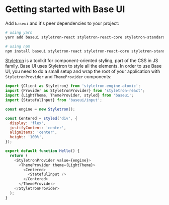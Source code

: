 <!--
Copyright (c) 2018 Uber Technologies, Inc.

This source code is licensed under the MIT license found in the
LICENSE file in the root directory of this source tree.
-->



# Getting started with Base UI

Add `baseui` and it's peer dependencies to your project:

```bash
# using yarn
yarn add baseui styletron-react styletron-react-core styletron-standard styletron-engine-atomic
```

```bash
# using npm
npm install baseui styletron-react styletron-react-core styletron-standard styletron-engine-atomic
```

[Styletron](https://github.com/styletron/styletron) is a toolkit for component-oriented styling, part of the CSS in JS family. Base UI uses
Styletron to style all the elements. In order to use Base UI, you need to do a small setup and wrap the root of your
application with `StyletronProvider` and `ThemeProvider` components:

```javascript
import {Client as Styletron} from 'styletron-engine-atomic';
import {Provider as StyletronProvider} from 'styletron-react';
import {LightTheme, ThemeProvider, styled} from 'baseui';
import {StatefulInput} from 'baseui/input';

const engine = new Styletron();

const Centered = styled('div', {
  display: 'flex',
  justifyContent: 'center',
  alignItems: 'center',
  height: '100%',
});

export default function Hello() {
  return (
    <StyletronProvider value={engine}>
      <ThemeProvider theme={LightTheme}>
        <Centered>
          <StatefulInput />
        </Centered>
      </ThemeProvider>
    </StyletronProvider>
  );
}
```
